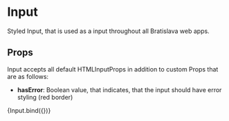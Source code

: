
<Meta title="components/atoms/Input" decorators={[withDesign]} />

# Input

Styled Input, that is used as a input throughout all Bratislava web apps.

## Props

Input accepts all default HTMLInputProps in addition to custom Props that are as follows:

- <b>hasError</b>: Boolean value, that indicates, that the input should have
  error styling (red border)

<Canvas>
  <Story
    name="Input"
    parameters={{
      design: {
        type: 'figma',
        url: '',
      },
    }}
    args={{
      className: '',
      hasError: false,
      disabled: false,
      placeholder: 'Zadaj text',
      value: '',
    }}
  >
    {Input.bind({})}
  </Story>
</Canvas>

<ArgsTable of={Input} />
